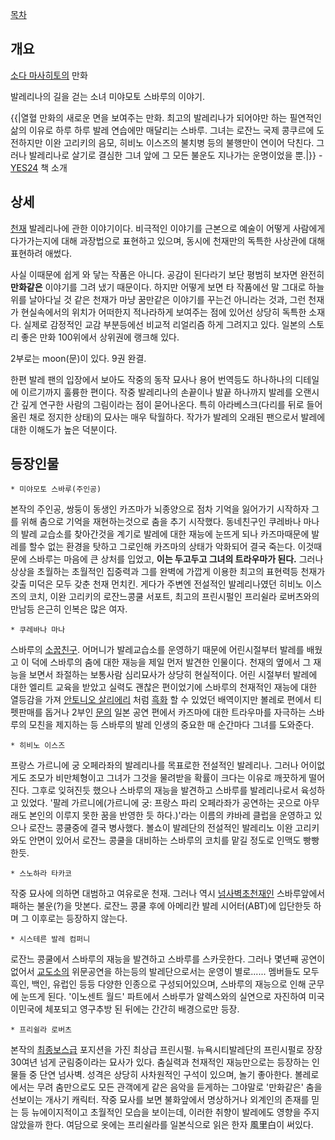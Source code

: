 [[목차]]

== 개요 ==
[[소다 마사히토]]의 만화 

발레리나의 길을 걷는 소녀 미야모토 스바루의 이야기.

{{|열혈 만화의 새로운 면을 보여주는 만화. 최고의 발레리나가 되어야만 하는 필연적인 삶의 이유로 하루 하루 발레 연습에만 매달리는 스바루. 그녀는 로잔느 국제 콩쿠르에 도전하지만 이완 고리키의 음모, 히비노 이스즈의 불치병 등의 불행만이 연이어 닥친다. 그러나 발레리나로 살기로 결심한 그녀 앞에 그 모든 불운도 지나가는 운명이었을 뿐.|}}
- [[YES24]] 책 소개

== 상세 ==
[[천재]] 발레리나에 관한 이야기이다. 비극적인 이야기를 근본으로 예술이 어떻게 사람에게 다가가는지에 대해 과장법으로 표현하고 있으며, 동시에 천재만의 독특한 사상관에 대해 표현하려 애썼다.

사실 이때문에 쉽게 와 닿는 작품은 아니다. 공감이 된다라기 보단 평범히 보자면 완전히 '''만화같은''' 이야기를 그려 냈기 때문이다. 하지만 어떻게 보면 타 작품에선 말 그대로 하늘 위를 날아다닐 것 같은 천재가 마냥 꿈만같은 이야기를 꾸는건 아니라는 것과, 그런 천재가 현실속에서의 위치가 어떠한지 적나라하게 보여주는 점에 있어선 상당히 독특한 소재다. 실제로 감정적인 교감 부분등에선 비교적 리얼리즘 하게 그려지고 있다. 일본의 스토리 좋은 만화 100위에서 상위권에 랭크해 있다.

2부로는 moon(문)이 있다. 9권 완결. 

한편 발레 팬의 입장에서 보아도 작중의 동작 묘사나 용어 번역등도 하나하나의 디테일에 이르기까지 훌륭한 편이다. 작중 발레리나의 손끝이나 발끝 하나까지 발레를 오랜시간 깊게 연구한 사람의 그림이라는 점이 묻어나온다. 특히 아라베스크(다리를 뒤로 들어올린 채로 정지한 상태)의 묘사는 매우 탁월하다. 작가가 발레의 오래된 팬으로서 발레에 대한 이해도가 높은 덕분이다.
== 등장인물 ==
 * 미야모토 스바루(주인공) 

본작의 주인공, 쌍둥이 동생인 카즈마가 뇌종양으로 점차 기억을 잃어가기 시작하자 그를 위해 춤으로 기억을 재현하는것으로 춤을 추기 시작했다. 동네친구인 쿠레바나 마나의 발레 교습소를 찾아간것을 계기로 발레에 대한 재능에 눈뜨게 되나 카즈마때문에 발레를 할수 없는 환경을 탓하고 그로인해 카즈마의 상태가 악화되어 결국 죽는다. 이것때문에 스바루는 마음에 큰 상처를 입었고, '''이는 두고두고 그녀의 트라우마가 된다.''' 
그러나 상상을 초월하는 초월적인 집중력과 그를 완벽에 가깝게 이용한 최고의 표현력등 천재가 갖출 미덕은 모두 갖춘 천재 먼치킨. 게다가 주변엔 전설적인 발레리나였던 히비노 이스즈의 코치, 이완 고리키의 로잔느콩쿨 서포트, 최고의 프린시펄인 프리쉴라 로버츠와의 만남등 은근히 인복은 많은 여자.

 * 쿠레바나 마나 

스바루의 [[소꿉친구]]. 어머니가 발레교습소를 운영하기 때문에 어린시절부터 발레를 배웠고 이 덕에 스바루의 춤에 대한 재능을 제일 먼저 발견한 인물이다. 천재의 옆에서 그 재능을 보면서 좌절하는 보통사람 심리묘사가 상당히 현실적이다. 어린 시절부터 발레에 대한 엘리트 교육을 받았고 실력도 괜찮은 편이었기에 스바루의 천재적인 재능에 대한 열등감을 가져 [[안토니오 살리에리]] 처럼 [[흑화]] 할 수 있었던 배역이지만 볼레로 편에서 티펫판매를 돕거나 2부인 [[문]]의 일본 공연 편에서 카즈마에 대한 트라우마를 자극하는 스바루의 모친을 제지하는 등 스바루의 발레 인생의 중요한 매 순간마다 그녀를 도와준다.

 * 히비노 이스즈

프랑스 가르니에 궁 오페라좌의 발레리나를 목표로한 전설적인 발레리나. 그러나 어이없게도 조모가 비만체형이고 그녀가 그것을 물려받을 확률이 크다는 이유로 깨끗하게 떨어진다. 그후로 잊혀진듯 했으나 스바루의 재능을 발견하고 스바루를 발레리나로서 육성하고 있었다. '팔레 가르니에(가르니에 궁: 프랑스 파리 오페라좌가 공연하는 곳으로 아무래도 본인의 이루지 못한 꿈을 반영한 듯 하다.)'라는 이름의 캬바레 클럽을 운영하고 있으나 로잔느 콩쿨중에 결국 병사했다. 
볼쇼이 발레단의 전설적인 발레리노 이완 고리키와도 안면이 있어서 로잔느 콩쿨을 대비하는 스바루의 코치를 맡길 정도로 인맥도 빵빵한듯.

 * 스노하라 타카코

작중 묘사에 의하면 대범하고 여유로운 천재. 그러나 역시 [[넘사벽]]초천재인 스바루앞에서 패하는 불운(?)을 맛본다. 로잔느 콩쿨 후에 아메리칸 발레 시어터(ABT)에 입단한듯 하며 그 이후로는 등장하지 않는다. 

 * 시스테른 발레 컴퍼니

로잔느 콩쿨에서 스바루의 재능을 발견하고 스바루를 스카웃한다. 그러나 몇년째 공연이 없어서 [[교도소]]의 위문공연을 하는등의 발레단으로서는 운영이 별로......
멤버들도 모두 흑인, 백인, 유럽인 등등 다양한 인종으로 구성되어있으며, 스바루의 재능으로 인해 군무에 눈뜨게 된다. '이노센트 월드' 파트에서 스바루가 알렉스와의 실연으로 자진하여 미국 이민국에 체포되고 영구추방 된 뒤에는 간간히 배경으로만 등장.

 * 프리쉴라 로버츠 

본작의 [[최종보스]]급 포지션을 가진 최상급 프린시펄. 뉴욕시티발레단의 프린시펄로 장장 30여년 넘게 군림중이라는 묘사가 있다. 춤실력과 천재적인 재능만으로는 등장하는 인물들 중 단연 넘사벽. 성격은 상당히 사차원적인 구석이 있으며, 놀기 좋아한다. 
볼레로에서는 무려 춤만으로도 모든 관객에게 같은 음악을 듣게하는 그야말로 '만화같은' 춤을 선보이는 개사기 캐릭터. 작중 묘사를 보면 불화앞에서 명상하거나 외계인의 존재를 믿는 등 뉴에이지적이고 초월적인 모습을 보이는데, 이러한 취향이 발레에도 영향을 주지 않았을까 한다.
여담으로 옷에는 프리쉴라를 일본식으로 읽은 한자 風里白이 써있다. 
